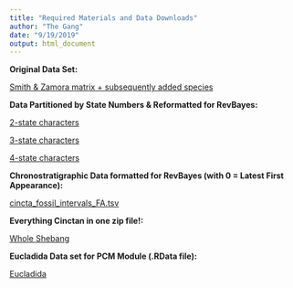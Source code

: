 ```yaml
---
title: "Required Materials and Data Downloads"
author: "The Gang"
date: "9/19/2019"
output: html_document
---
```


**Original Data Set:**

[Smith & Zamora matrix + subsequently added species](https://github.com/dwbapst/PaleoSoc_phylo_short_course_2019/blob/master/data/Cincta_Smith_&_Zamora_2009.nex)

**Data Partitioned by State Numbers & Reformatted for RevBayes:**

[2-state characters](https://github.com/dwbapst/PaleoSoc_phylo_short_course_2019/blob/master/data/Cincta_Matrix_2_States.nex)

[3-state characters](https://github.com/dwbapst/PaleoSoc_phylo_short_course_2019/blob/master/data/Cincta_Matrix_3_States.nex)

[4-state characters](https://github.com/dwbapst/PaleoSoc_phylo_short_course_2019/blob/master/data/Cincta_Matrix_4_States.nex)

**Chronostratigraphic Data formatted for RevBayes (with 0 = Latest First Appearance):**

[cincta_fossil_intervals_FA.tsv](https://github.com/dwbapst/PaleoSoc_phylo_short_course_2019/blob/master/data/cincta_fossil_intervals_FA.tsv)

**Everything Cinctan in one zip file!:**

[Whole Shebang](https://github.com/dwbapst/PaleoSoc_phylo_short_course_2019/blob/master/data.zip)

**Eucladida Data set for PCM Module (.RData file):**

[Eucladida](https://github.com/dwbapst/PaleoSoc_phylo_short_course_2019/blob/master/data/Eucladida_Inputs.RData)
